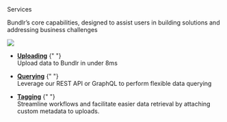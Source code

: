 
<div class="py-20">
<Heading level={1}  className="mb-4">Services</Heading>

<p>Bundlr’s core capabilities, designed to assist users in building solutions and addressing business challenges</p>

</div>

<img
	src="https://bundlr.network/new/assets/home/data-donuts.webp"
	className="absolute mt-20 top-10 hidden xl:flex right-10 w-[300px]"
/>

-   [**Uploading**](/overview/services/uploading)
    {" "}<br/>Upload data to Bundlr in under 8ms

-   [**Querying**](/overview/services/querying)
    {" "}<br/>Leverage our REST API or GraphQL to perform flexible data querying

-   [**Tagging**](/overview/services/tagging)
    {" "}<br/>Streamline workflows and facilitate easier data retrieval by attaching custom metadata to uploads.
